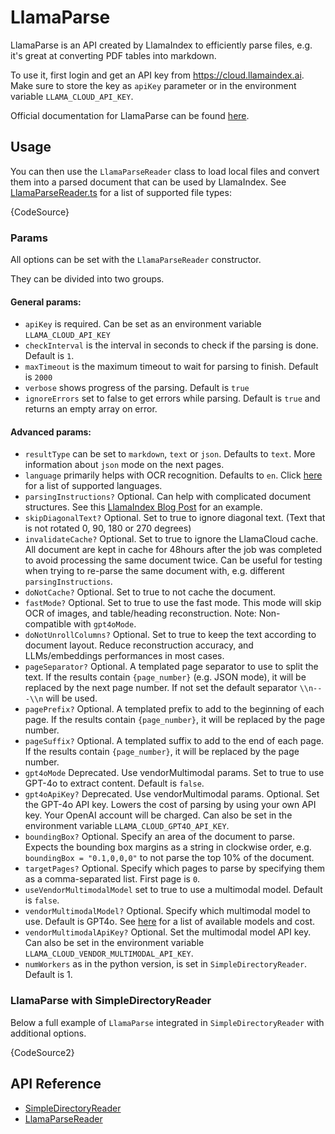 
# LlamaParse

LlamaParse is an API created by LlamaIndex to efficiently parse files, e.g. it's great at converting PDF tables into markdown.

To use it, first login and get an API key from https://cloud.llamaindex.ai. Make sure to store the key as `apiKey` parameter or in the environment variable `LLAMA_CLOUD_API_KEY`.

Official documentation for LlamaParse can be found [here](https://docs.cloud.llamaindex.ai/).

## Usage

You can then use the `LlamaParseReader` class to load local files and convert them into a parsed document that can be used by LlamaIndex.
See [LlamaParseReader.ts](https://github.com/run-llama/LlamaIndexTS/blob/main/packages/llamaindex/src/readers/LlamaParseReader.ts) for a list of supported file types:

<CodeBlock language="ts">{CodeSource}</CodeBlock>

### Params

All options can be set with the `LlamaParseReader` constructor.

They can be divided into two groups.

#### General params:

- `apiKey` is required. Can be set as an environment variable `LLAMA_CLOUD_API_KEY`
- `checkInterval` is the interval in seconds to check if the parsing is done. Default is `1`.
- `maxTimeout` is the maximum timeout to wait for parsing to finish. Default is `2000`
- `verbose` shows progress of the parsing. Default is `true`
- `ignoreErrors` set to false to get errors while parsing. Default is `true` and returns an empty array on error.

#### Advanced params:

- `resultType` can be set to `markdown`, `text` or `json`. Defaults to `text`. More information about `json` mode on the next pages.
- `language` primarily helps with OCR recognition. Defaults to `en`. Click [here](../../../api/type-aliases/Language.md) for a list of supported languages.
- `parsingInstructions?` Optional. Can help with complicated document structures. See this [LlamaIndex Blog Post](https://www.llamaindex.ai/blog/launching-the-first-genai-native-document-parsing-platform) for an example.
- `skipDiagonalText?` Optional. Set to true to ignore diagonal text. (Text that is not rotated 0, 90, 180 or 270 degrees)
- `invalidateCache?` Optional. Set to true to ignore the LlamaCloud cache. All document are kept in cache for 48hours after the job was completed to avoid processing the same document twice. Can be useful for testing when trying to re-parse the same document with, e.g. different `parsingInstructions`.
- `doNotCache?` Optional. Set to true to not cache the document.
- `fastMode?` Optional. Set to true to use the fast mode. This mode will skip OCR of images, and table/heading reconstruction. Note: Non-compatible with `gpt4oMode`.
- `doNotUnrollColumns?` Optional. Set to true to keep the text according to document layout. Reduce reconstruction accuracy, and LLMs/embeddings performances in most cases.
- `pageSeparator?` Optional. A templated page separator to use to split the text. If the results contain `{page_number}` (e.g. JSON mode), it will be replaced by the next page number. If not set the default separator `\\n---\\n` will be used.
- `pagePrefix?` Optional. A templated prefix to add to the beginning of each page. If the results contain `{page_number}`, it will be replaced by the page number.
- `pageSuffix?` Optional. A templated suffix to add to the end of each page. If the results contain `{page_number}`, it will be replaced by the page number.
- `gpt4oMode` Deprecated. Use vendorMultimodal params. Set to true to use GPT-4o to extract content. Default is `false`.
- `gpt4oApiKey?` Deprecated. Use vendorMultimodal params. Optional. Set the GPT-4o API key. Lowers the cost of parsing by using your own API key. Your OpenAI account will be charged. Can also be set in the environment variable `LLAMA_CLOUD_GPT4O_API_KEY`.
- `boundingBox?` Optional. Specify an area of the document to parse. Expects the bounding box margins as a string in clockwise order, e.g. `boundingBox = "0.1,0,0,0"` to not parse the top 10% of the document.
- `targetPages?` Optional. Specify which pages to parse by specifying them as a comma-separated list. First page is `0`.
- `useVendorMultimodalModel` set to true to use a multimodal model. Default is `false`.
- `vendorMultimodalModel?` Optional. Specify which multimodal model to use. Default is GPT4o. See [here](https://docs.cloud.llamaindex.ai/llamaparse/features/multimodal) for a list of available models and cost.
- `vendorMultimodalApiKey?` Optional. Set the multimodal model API key. Can also be set in the environment variable `LLAMA_CLOUD_VENDOR_MULTIMODAL_API_KEY`.
- `numWorkers` as in the python version, is set in `SimpleDirectoryReader`. Default is 1.

### LlamaParse with SimpleDirectoryReader

Below a full example of `LlamaParse` integrated in `SimpleDirectoryReader` with additional options.

<CodeBlock language="ts">{CodeSource2}</CodeBlock>

## API Reference

- [SimpleDirectoryReader](../../../api/classes/SimpleDirectoryReader.md)
- [LlamaParseReader](../../../api/classes/LlamaParseReader.md)
